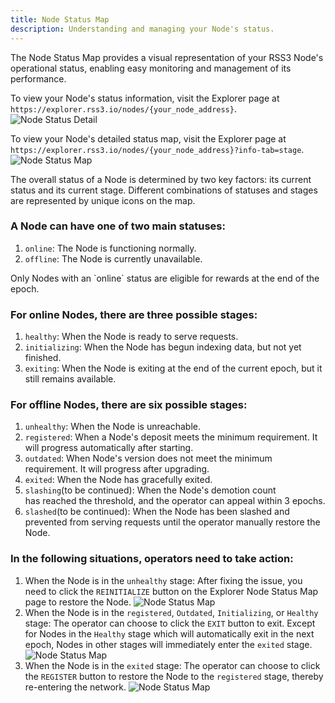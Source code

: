 ```yaml
---
title: Node Status Map
description: Understanding and managing your Node's status.
---
```


The Node Status Map provides a visual representation of your RSS3 Node's operational status, enabling easy monitoring and management of its performance.

To view your Node's status information, visit the Explorer page at `https://explorer.rss3.io/nodes/{your_node_address}`.
![Node Status Detail](./assets/node-status-detail.png)

To view your Node's detailed status map, visit the Explorer page at `https://explorer.rss3.io/nodes/{your_node_address}?info-tab=stage`.
![Node Status Map](./assets/node-status-map-view.png)

The overall status of a Node is determined by two key factors: its current status and its current stage. Different combinations of statuses and stages are represented by unique icons on the map.

### A Node can have one of two main statuses:
1. `online`: The Node is functioning normally.
2. `offline`: The Node is currently unavailable.

<Callout>
Only Nodes with an `online` status are eligible for rewards at the end of the epoch.
</Callout>

### For online Nodes, there are three possible stages:
1. `healthy`: When the Node is ready to serve requests.
2. `initializing`: When the Node has begun indexing data, but not yet finished.
3. `exiting`: When the Node is exiting at the end of the current epoch, but it still remains available.

### For offline Nodes, there are six possible stages:
1. `unhealthy`: When the Node is unreachable. 
2. `registered`: When a Node's deposit meets the minimum requirement. It will progress automatically after starting.
3. `outdated`: When Node's version does not meet the minimum requirement. It will progress after upgrading.
4. `exited`: When the Node has gracefully exited.
5. `slashing`(to be continued): When the Node's demotion count has reached the threshold, and the operator can appeal within 3 epochs.
6. `slashed`(to be continued): When the Node has been slashed and prevented from serving requests until the operator manually restore the Node.

### In the following situations, operators need to take action:
1. When the Node is in the `unhealthy` stage: After fixing the issue, you need to click the `REINITIALIZE` button on the Explorer Node Status Map page to restore the Node.
![Node Status Map](./assets/node-status-map-reinitialize.png)
2. When the Node is in the `registered`, `Outdated`, `Initializing`, or `Healthy` stage: The operator can choose to click the `EXIT` button to exit. Except for Nodes in the `Healthy` stage which will automatically exit in the next epoch, Nodes in other stages will immediately enter the `exited` stage.
![Node Status Map](./assets/node-status-map-exit.png)
3. When the Node is in the `exited` stage: The operator can choose to click the `REGISTER` button to restore the Node to the `registered` stage, thereby re-entering the network.
![Node Status Map](./assets/node-status-map-register.png)
